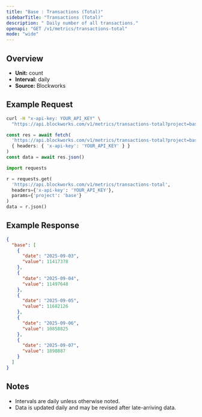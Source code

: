 ```yaml
---
title: "Base : Transactions (Total)"
sidebarTitle: "Transactions (Total)"
description: " Daily number of all transactions."
openapi: "GET /v1/metrics/transactions-total"
mode: "wide"
---
```


## Overview

- **Unit:** count
- **Interval:** daily
- **Source:** Blockworks

## Example Request

<CodeGroup>

```bash cURL
curl -H "x-api-key: YOUR_API_KEY" \
  "https://api.blockworks.com/v1/metrics/transactions-total?project=base"
```

```typescript TypeScript
const res = await fetch(
  'https://api.blockworks.com/v1/metrics/transactions-total?project=base',
  { headers: { 'x-api-key': 'YOUR_API_KEY' } }
)
const data = await res.json()
```

```python Python
import requests

r = requests.get(
  'https://api.blockworks.com/v1/metrics/transactions-total',
  headers={'x-api-key': 'YOUR_API_KEY'},
  params={'project': 'base'}
)
data = r.json()
```

</CodeGroup>

## Example Response

```json
{
  "base": [
    {
      "date": "2025-09-03",
      "value": 11417378
    },
    {
      "date": "2025-09-04",
      "value": 11497648
    },
    {
      "date": "2025-09-05",
      "value": 11682126
    },
    {
      "date": "2025-09-06",
      "value": 10858825
    },
    {
      "date": "2025-09-07",
      "value": 1898887
    }
  ]
}
```

## Notes
- Intervals are daily unless otherwise noted.
- Data is updated daily and may be revised after late-arriving data.
